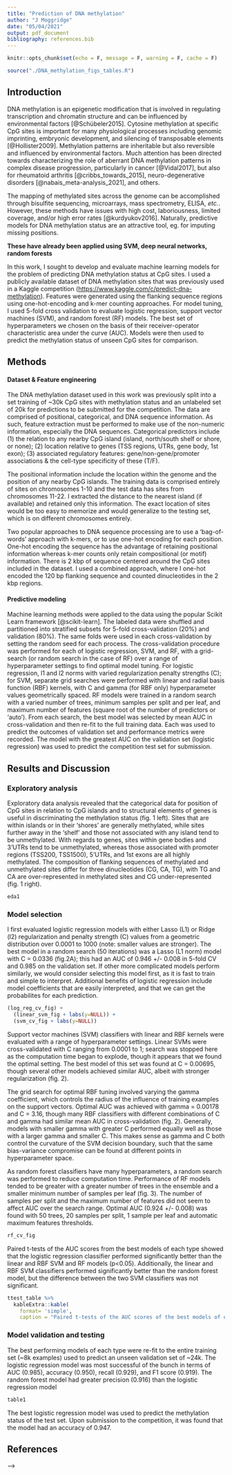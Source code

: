 ```yaml
---
title: "Prediction of DNA methylation"
author: "J Moggridge"
date: "05/04/2021"
output: pdf_document
bibliography: references.bib
---
```


```r
knitr::opts_chunk$set(echo = F, message = F, warning = F, cache = F)
```

```r
source("./DNA_methylation_figs_tables.R")
```

## Introduction

DNA methylation is an epigenetic modification that is involved in regulating transcription and chromatin structure and can be influenced by environmental factors [@Schübeler2015]. Cytosine methylation at specific CpG sites is important for many physiological processes including genomic imprinting, embryonic development, and silencing of transposable elements [@Hollister2009]. Methylation patterns are inheritable but also reversible and influenced by environmental factors. Much attention has been directed towards characterizing the role of aberrant DNA methylation patterns in complex disease progression, particularly in cancer [@Vidal2017], but also for rheumatoid arthritis [@cribbs_towards_2015], neuro-degenerative disorders [@nabais_meta-analysis_2021], and others.

The mapping of methylated sites across the genome can be accomplished through bisulfite sequencing, microarrays, mass spectrometry, ELISA, *etc.*. However, these methods have issues with high cost, laboriousness, limited coverage, and/or high error rates [@kurdyukov2016].
Naturally, predictive models for DNA methylation status are an attractive tool, eg. for imputing missing positions. 

**These have already been applied using SVM, deep neural networks, random forests**

In this work, I sought to develop and evaluate machine learning models for the problem of predicting DNA methylation status at CpG sites. 
I used a publicly available dataset of DNA methylation sites that was previously used in a Kaggle competition (<https://www.kaggle.com/c/predict-dna-methylation>). Features were generated using the flanking sequence regions using one-hot-encoding and k-mer counting approaches. For model tuning, I used 5-fold cross validation to evaluate logistic regression, support vector machines (SVM), and random forest (RF) models. The best set of hyperparameters we chosen on the basis of their receiver-operator characteristic area under the curve (AUC). Models were then used to predict the methylation status of unseen CpG sites for comparison.


## Methods

#### Dataset & Feature engineering

The DNA methylation dataset used in this work was previously split into a set training of \~30k CpG sites with methylation status and an unlabeled set of 20k for predictions to be submitted for the competition. The data are comprised of positional, categorical, and DNA sequence information. As such, feature extraction must be performed to make use of the non-numeric information, especially the DNA sequences. Categorical predictors include (1) the relation to any nearby CpG island (island, north/south shelf or shore, or none); (2) location relative to genes (TSS regions, UTRs, gene body, 1st exon); (3) associated regulatory features: gene/non-gene/promoter associations & the cell-type specificity of these (T/F).

The positional information include the location within the genome and the position of any nearby CpG islands. The training data is comprised entirely of sites on chromosomes 1-10 and the test data has sites from chromosomes 11-22. I extracted the distance to the nearest island (if available) and retained only this information. The exact location of sites would be too easy to memorize and would generalize to the testing set, which is on different chromosomes entirely.

Two popular approaches to DNA sequence processing are to use a 'bag-of-words' approach with k-mers, or to use one-hot encoding for each position. One-hot encoding the sequence has the advantage of retaining positional information whereas k-mer counts only retain compositional (or motif) information. There is 2 kbp of sequence centered around the CpG sites included in the dataset. I used a combined approach, where I one-hot encoded the 120 bp flanking sequence and counted dinucleotides in the 2 kbp regions.

#### Predictive modeling

Machine learning methods were applied to the data using the popular Scikit Learn framework [@scikit-learn]. The labeled data were shuffled and partitioned into stratified subsets for 5-fold cross-validation (20%) and validation (80%). The same folds were used in each cross-validation by setting the random seed for each process. The cross-validation procedure was performed for each of logistic regression, SVM, and RF, with a grid-search (or random search in the case of RF) over a range of hyperparameter settings to find optimal model tuning. For logistic regression, l1 and l2 norms with varied regularization penalty strengths (C); for SVM, separate grid searches were performed with linear and radial basis function (RBF) kernels, with C and gamma (for RBF only) hyperparameter values geometrically spaced. RF models were trained in a random search with a varied number of trees, minimum samples per split and per leaf, and maximum number of features (square root of the number of predictors or 'auto'). From each search, the best model was selected by mean AUC in cross-validation and then re-fit to the full training data. Each was used to predict the outcomes of validation set and performance metrics were recorded. The model with the greatest AUC on the validation set (logistic regression) was used to predict the competition test set for submission.

## Results and Discussion

### Exploratory analysis

Exploratory data analysis revealed that the categorical data for position of CpG sites in relation to CpG islands and to structural elements of genes is useful in discriminating the methylation status (fig. 1 left). Sites that are within islands or in their 'shores' are generally methylated, while sites further away in the 'shelf' and those not associated with any island tend to be unmethylated. With regards to genes, sites within gene bodies and 3'UTRs tend to be unmethylated, whereas those associated with promoter regions (TSS200, TSS1500), 5'UTRs, and 1st exons are all highly methylated. The composition of flanking sequences of methylated and unmethylated sites differ for three dinucleotides (CG, CA, TG), with TG and CA are over-represented in methylated sites and CG under-represented (fig. 1 right).


```r

eda1
```

### Model selection

I first evaluated logistic regression models with either Lasso (L1) or Ridge (l2) regularization and penalty strength (C) values from a geometric distribution over 0.0001 to 1000 (note: smaller values are stronger). The best model in a random search (50 iterations) was a Lasso (L1 norm) model with C = 0.0336 (fig.2A); this had an AUC of 0.946 +/- 0.008 in 5-fold CV and 0.985 on the validation set.
If other more complicated models perform similarly, we would consider selecting this model first, as it is fast to train and simple to interpret. Additional benefits of logistic regression include model coefficients that are easily interpreted, and that we can get the  probabilites for each prediction.

```r
(log_reg_cv_fig) + 
  (linear_svm_fig + labs(y=NULL)) + 
  (svm_cv_fig + labs(y=NULL))
```

Support vector machines (SVM) classifiers with linear and RBF kernels were evaluated with a range of hyperparameter settings. Linear SVMs were cross-validated with C ranging from 0.0001 to 1; search was stopped here as the computation time began to explode, though it appears that we found the optimal setting. The best model of this set was found at C = 0.00695, though several other models achieved similar AUC, albeit with stronger regularization (fig. 2).  

The grid search for optimal RBF tuning involved varying the gamma coefficient, which controls the radius of the influence of training examples on the support vectors. Optimal AUC was achieved with gamma = 0.00178 and C = 3.16, though many RBF classifiers with different combinations of C and gamma had similar mean AUC in cross-validation (fig. 2). Generally, models with smaller gamma with greater C performed equally well as those with a larger gamma and smaller C. This makes sense as gamma and C both control the curvature of the SVM decision boundary, such that the same bias-variance compromise can be found at different points in hyperparameter space.

As random forest classifiers have many hyperparameters, a random search was performed to reduce computation time. Performance of RF models tended to be greater with a greater number of trees in the ensemble and a smaller minimum number of samples per leaf (fig. 3). The number of samples per split and the maximum number of features did not seem to affect AUC over the search range. Optimal AUC (0.924 +/- 0.008) was found with 50 trees, 20 samples per split, 1 sample per leaf and automatic maximum features thresholds.

```r
rf_cv_fig 
```

Paired t-tests of the AUC scores from the best models of each type showed that the logistic regression classifier performed significantly better than the linear and RBF SVM and RF models (p<0.05). Additionally, the linear and RBF SVM classifiers performed significantly better than the random forest model, but the difference between the two SVM classifiers was not significant.

```r
ttest_table %>% 
  kableExtra::kable(
    format= 'simple',
    caption = "Paired t-tests of the AUC scores of the best models of each type in 5-fold cross-validation.")
```


### Model validation and testing

The best performing models of each type were re-fit to the entire training set (~8k examples) used to predict an unseen validation set of ~24k. The logistic regression model was most successful of the bunch in terms of AUC (0.985), accuracy (0.950), recall (0.929), and F1 score (0.919). The random forest model had greater precision (0.916) than the logistic regression model

```r
table1
```



The best logistic regression model was used to predict the methylation status of the test set. Upon submission to the competition, it was found that the model had an accuracy of 0.947.



## References





<!-- ``` -->
<!-- >>> print(classification_report(y_validate, svm4_y_pred)) -->
<!--               precision    recall  f1-score   support -->

<!--            0       0.96      0.95      0.96     16194 -->
<!--            1       0.89      0.91      0.90      7058 -->

<!--     accuracy                           0.94     23252 -->
<!--    macro avg       0.93      0.93      0.93     23252 -->
<!-- weighted avg       0.94      0.94      0.94     23252 -->

<!-- [[15438   756] -->
<!--  [  624  6434]] -->

<!-- Test performance of svm_linear model -->
<!--   algortithm   roc_auc  accuracy  precision   recall        F1 -->

<!--     * it used the smallest gamma value and medium in C -->
<!--     Best SVM score (CV score=0.933): -->
<!--     Best SVM parameters: {'svm__gamma': 0.001, 'svm__C': 1.0} -->

<!--                   precision    recall  f1-score   support -->

<!--                0       0.96      0.96      0.96     16194 -->
<!--                1       0.90      0.91      0.90      7058 -->

<!--         accuracy                           0.94     23252 -->
<!--        macro avg       0.93      0.93      0.93     23252 -->
<!--     weighted avg       0.94      0.94      0.94     23252 -->

<!--     [[15496   698] -->
<!--      [  653  6405]] -->

<!--     Test performance of SVM model -->
<!--       algortithm   roc_auc  accuracy  precision    recall        F1 -->
<!--     0        SVM  0.932189  0.941897   0.901732  0.907481  0.904597 -->



<!--     Best svm3 score (CV score=0.934) -->
<!--     Best svm3 parameters: -->
<!--     {'svm__C': 12.915496650148826, 'svm__gamma': 0.0013894954943731374} -->

<!--                   precision    recall  f1-score   support -->

<!--                0       0.96      0.96      0.96     16194 -->
<!--                1       0.91      0.91      0.91      7058 -->

<!--         accuracy                           0.95     23252 -->
<!--        macro avg       0.93      0.94      0.94     23252 -->
<!--     weighted avg       0.95      0.95      0.95     23252 -->

<!--     [[15538   656] -->
<!--      [  618  6440]] -->

<!--     Test performance of svm3 model -->

<!--       algortithm   roc_auc  accuracy  precision   recall       F1 -->
<!--     0       SVM3  0.935965  0.945209   0.907554  0.91244  0.90999 -->



<!--     Best RF score (CV score=0.915): -->
<!--     Best RF params -->
<!--     {'rf__n_estimators': 200, 'rf__min_samples_leaf': 10,  -->
<!--     'rf__max_features': 'auto', 'rf__bootstrap': True} -->


<!--                   precision    recall  f1-score   support -->

<!--                0       0.94      0.96      0.95     16194 -->
<!--                1       0.91      0.87      0.89      7058 -->

<!--         accuracy                           0.93     23252 -->
<!--        macro avg       0.93      0.92      0.92     23252 -->
<!--     weighted avg       0.93      0.93      0.93     23252 -->

<!--     [[15589   605] -->
<!--      [  932  6126]] -->

<!--           algortithm   roc_auc  accuracy  precision    recall        F1 -->
<!--     0  Random forest  0.915296  0.933898   0.910117  0.867951  0.888534 -->

<!--     Best RF2 score (CV score=0.924): -->
<!--     {'rf__n_estimators': 50, 'rf__min_samples_split': 20, 'rf__min_samples_leaf': 1, 'rf__max_features': 'auto', 'rf__max_depth': 100} -->
<!--                   precision    recall  f1-score   support -->

<!--                0       0.95      0.97      0.96     16194 -->
<!--                1       0.92      0.88      0.90      7058 -->

<!--         accuracy                           0.94     23252 -->
<!--        macro avg       0.93      0.92      0.93     23252 -->
<!--     weighted avg       0.94      0.94      0.94     23252 -->

<!--     [[15630   564] -->
<!--      [  882  6176]] -->

<!--             algortithm   roc_auc  accuracy  precision    recall        F1 -->
<!--     0  Random forest 2  0.920104  0.937812    0.91632  0.875035  0.895202 -->

<!--     Best score (ROC AUC=0.946) -->
<!--     'logistic__solver': 'liblinear',  -->
<!--     'logistic__penalty': 'l1',  -->
<!--     'logistic__C': 0.03359818286283781 -->

<!--                   precision    recall  f1-score   support -->

<!--                0       0.97      0.96      0.96     16194 -->
<!--                1       0.91      0.93      0.92      7058 -->

<!--         accuracy                           0.95     23252 -->
<!--        macro avg       0.94      0.94      0.94     23252 -->
<!--     weighted avg       0.95      0.95      0.95     23252 -->


<!--     [[15534   660] -->
<!--      [  502  6556]] -->

<!--     Test performance of Logistic regression model    -->
<!--               algortithm  roc_auc  accuracy  precision    recall        F1 -->
<!--      Logistic regression  0.98546  0.950026   0.908537  0.928875  0.918593 -->

<!-- <!-- Beta 0= unmethylated, Beta 1=methylated) --> -->

<!-- ## References -->
